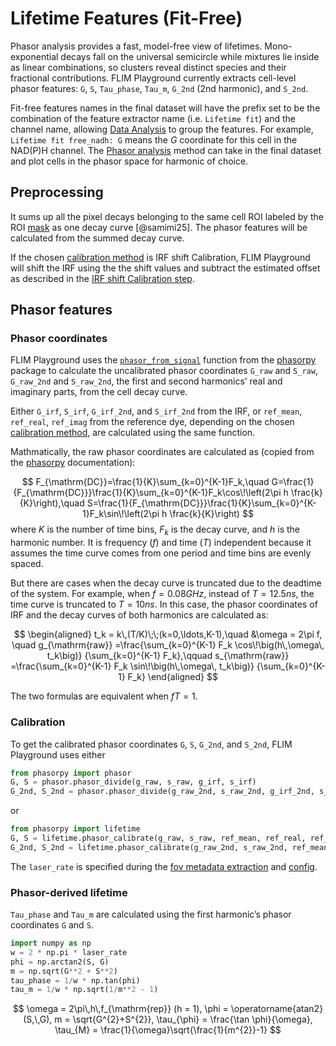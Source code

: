 # Lifetime Features (Fit-Free)

Phasor analysis provides a fast, model-free view of lifetimes. Mono-exponential decays fall on the universal semicircle while mixtures lie inside as linear combinations, so clusters reveal distinct species and their fractional contributions. FLIM Playground currently extracts cell-level phasor features: `G`, `S`, `Tau_phase`, `Tau_m`, `G_2nd` (2nd harmonic), and `S_2nd`. 

Fit-free features names in the final dataset will have the prefix set to be the combination of the feature extractor name (i.e. `Lifetime fit`) and the channel name, allowing [Data Analysis](data_analysis.qmd) to group the features. For example, `Lifetime fit free_nadh: G` means the $G$ coordinate for this cell in the NAD(P)H channel. The [Phasor analysis](phasor_analysis.qmd) method can take in the final dataset and plot cells in the phasor space for harmonic of choice.  

## Preprocessing

It sums up all the pixel decays belonging to the same cell ROI labeled by the ROI [mask](data_extraction.qmd#mask) as one decay curve [@samimi25]. The phasor features will be calculated from the summed decay curve. 

If the chosen [calibration method](data_extraction_config.qmd#calibration-method) is IRF shift Calibration, FLIM Playground will shift the IRF using the the shift values and subtract the estimated offset as described in the [IRF shift Calibration step](numerical_feature_extraction.qmd#irf-shift). 

## Phasor features

### Phasor coordinates

FLIM Playground uses the [`phasor_from_signal`](https://www.phasorpy.org/docs/stable/api/phasor/#phasorpy.phasor.phasor_from_signal) function from the [phasorpy](https://www.phasorpy.org/) package to calculate the uncalibrated phasor coordinates `G_raw` and `S_raw`, `G_raw_2nd` and `S_raw_2nd`, the first and second harmonics' real and imaginary parts, from the cell decay curve.

Either `G_irf`, `S_irf`, `G_irf_2nd`, and `S_irf_2nd` from the IRF, or `ref_mean`, `ref_real`, `ref_imag` from the reference dye, depending on the chosen [calibration method](data_extraction_config.qmd#calibration-method), are calculated using the same function.

Mathmatically, the raw phasor coordinates are calculated as (copied from the [phasorpy](https://www.phasorpy.org/docs/stable/api/phasor/#phasorpy.phasor.phasor_from_signal) documentation):

$$
F_{\mathrm{DC}}=\frac{1}{K}\sum_{k=0}^{K-1}F_k,\quad
G=\frac{1}{F_{\mathrm{DC}}}\frac{1}{K}\sum_{k=0}^{K-1}F_k\cos\!\left(2\pi h \frac{k}{K}\right),\quad
S=\frac{1}{F_{\mathrm{DC}}}\frac{1}{K}\sum_{k=0}^{K-1}F_k\sin\!\left(2\pi h \frac{k}{K}\right)
$$
where $K$ is the number of time bins, $F_k$ is the decay curve, and $h$ is the harmonic number. It is frequency ($f$) and time ($T$) independent because it assumes the time curve comes from one period and time bins are evenly spaced. 

But there are cases when the decay curve is truncated due to the deadtime of the system. For example, when $f = 0.08 GHz$, instead of $T = 12.5 ns$, the time curve is truncated to $T = 10 ns$. In this case, the phasor coordinates of IRF and the decay curves of both harmonics are calculated as:

$$
\begin{aligned}
t_k = k\,(T/K)\;\;(k=0,\ldots,K-1),\quad
&\omega = 2\pi f, \quad
g_{\mathrm{raw}}
=\frac{\sum_{k=0}^{K-1} F_k \cos\!\big(h\,\omega\, t_k\big)}
        {\sum_{k=0}^{K-1} F_k},\qquad
s_{\mathrm{raw}}
=\frac{\sum_{k=0}^{K-1} F_k \sin\!\big(h\,\omega\, t_k\big)}
        {\sum_{k=0}^{K-1} F_k}
\end{aligned}
$$

The two formulas are equivalent when $fT = 1$.

### Calibration

To get the calibrated phasor coordinates `G`, `S`, `G_2nd`, and `S_2nd`, FLIM Playground uses either
```python
from phasorpy import phasor
G, S = phasor.phasor_divide(g_raw, s_raw, g_irf, s_irf)
G_2nd, S_2nd = phasor.phasor_divide(g_raw_2nd, s_raw_2nd, g_irf_2nd, s_irf_2nd)
```
or 
```python
from phasorpy import lifetime
G, S = lifetime.phasor_calibrate(g_raw, s_raw, ref_mean, ref_real, ref_imag, frequency=laser_rate, lifetime=reference_dye_lifetime)
G_2nd, S_2nd = lifetime.phasor_calibrate(g_raw_2nd, s_raw_2nd, ref_mean, ref_real, ref_imag, frequency=laser_rate, lifetime=reference_dye_lifetime, harmonic=2)
```

The `laser_rate` is specified during the [fov metadata extraction](fov_metadata.qmd#laser-frequency) and [config](data_extraction_config.qmd#laser-frequency). 

### Phasor-derived lifetime

`Tau_phase` and `Tau_m` are calculated using the first harmonic's phasor coordinates `G` and `S`. 

```python
import numpy as np
w = 2 * np.pi * laser_rate
phi = np.arctan2(S, G) 
m = np.sqrt(G**2 + S**2)
tau_phase = 1/w * np.tan(phi)
tau_m = 1/w * np.sqrt(1/m**2 - 1)
```

$$
\omega = 2\pi\,h\,f_{\mathrm{rep}} (h = 1), \phi = \operatorname{atan2}(S,\,G), m = \sqrt{G^{2}+S^{2}}, \tau_{\phi} = \frac{\tan \phi}{\omega}, \tau_{M} = \frac{1}{\omega}\sqrt{\frac{1}{m^{2}}-1}
$$